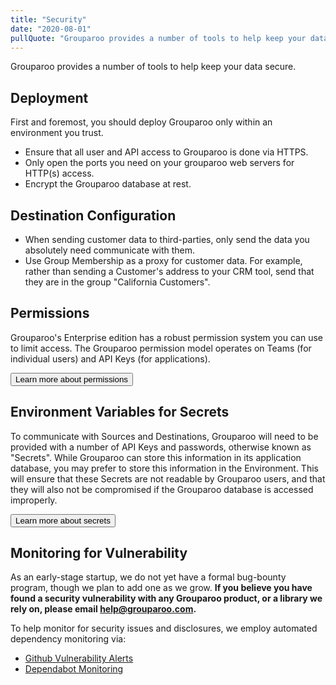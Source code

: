 ```yaml
---
title: "Security"
date: "2020-08-01"
pullQuote: "Grouparoo provides a number of tools to help keep your data secure."
---
```


Grouparoo provides a number of tools to help keep your data secure.

## Deployment

First and foremost, you should deploy Grouparoo only within an environment you trust.

- Ensure that all user and API access to Grouparoo is done via HTTPS.
- Only open the ports you need on your grouparoo web servers for HTTP(s) access.
- Encrypt the Grouparoo database at rest.

## Destination Configuration

- When sending customer data to third-parties, only send the data you absolutely need communicate with them.
- Use Group Membership as a proxy for customer data. For example, rather than sending a Customer's address to your CRM tool, send that they are in the group "California Customers".

## Permissions

Grouparoo's Enterprise edition has a robust permission system you can use to limit access. The Grouparoo permission model operates on Teams (for individual users) and API Keys (for applications).

<Button variant="outline-primary" href="/docs/support/permissions">
  Learn more about permissions
</Button>

## Environment Variables for Secrets

To communicate with Sources and Destinations, Grouparoo will need to be provided with a number of API Keys and passwords, otherwise known as "Secrets". While Grouparoo can store this information in its application database, you may prefer to store this information in the Environment. This will ensure that these Secrets are not readable by Grouparoo users, and that they will also not be compromised if the Grouparoo database is accessed improperly.

<Button variant="outline-primary" href="/docs/support/secrets">
  Learn more about secrets
</Button>

## Monitoring for Vulnerability

As an early-stage startup, we do not yet have a formal bug-bounty program, though we plan to add one as we grow. **If you believe you have found a security vulnerability with any Grouparoo product, or a library we rely on, please email help@grouparoo.com.**

To help monitor for security issues and disclosures, we employ automated dependency monitoring via:

- [Github Vulnerability Alerts](https://help.github.com/en/github/managing-security-vulnerabilities/about-security-alerts-for-vulnerable-dependencies)
- [Dependabot Monitoring](https://dependabot.com/)
